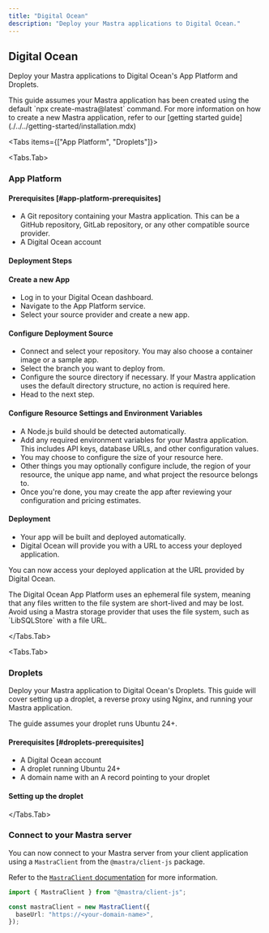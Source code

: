 ```yaml
---
title: "Digital Ocean"
description: "Deploy your Mastra applications to Digital Ocean."
---
```



## Digital Ocean

Deploy your Mastra applications to Digital Ocean's App Platform and Droplets.

<Callout>
  This guide assumes your Mastra application has been created using the default
  `npx create-mastra@latest` command.
  For more information on how to create a new Mastra application,
  refer to our [getting started guide](./../../getting-started/installation.mdx)
</Callout>

<Tabs items={["App Platform", "Droplets"]}>

<Tabs.Tab>

### App Platform

#### Prerequisites [#app-platform-prerequisites]

- A Git repository containing your Mastra application. This can be a GitHub repository, GitLab repository, or any other compatible source provider.
- A Digital Ocean account

#### Deployment Steps

<Steps>

#### Create a new App

- Log in to your Digital Ocean dashboard.
- Navigate to the App Platform service.
- Select your source provider and create a new app.

#### Configure Deployment Source

- Connect and select your repository. You may also choose a container image or a sample app.
- Select the branch you want to deploy from.
- Configure the source directory if necessary. If your Mastra application uses the default directory structure, no action is required here.
- Head to the next step.

#### Configure Resource Settings and Environment Variables

- A Node.js build should be detected automatically.
- Add any required environment variables for your Mastra application. This includes API keys, database URLs, and other configuration values.
- You may choose to configure the size of your resource here.
- Other things you may optionally configure include, the region of your resource, the unique app name, and what project the resource belongs to.
- Once you're done, you may create the app after reviewing your configuration and pricing estimates.

#### Deployment

- Your app will be built and deployed automatically.
- Digital Ocean will provide you with a URL to access your deployed application.

</Steps>

You can now access your deployed application at the URL provided by Digital Ocean.

<Callout>
The Digital Ocean App Platform uses an ephemeral file system,
meaning that any files written to the file system are short-lived and may be lost.
Avoid using a Mastra storage provider that uses the file system,
such as `LibSQLStore` with a file URL.
</Callout>

</Tabs.Tab>

<Tabs.Tab>

### Droplets

Deploy your Mastra application to Digital Ocean's Droplets.
This guide will cover setting up a droplet, a reverse proxy using Nginx, and running your Mastra application.

<Callout>
The guide assumes your droplet runs Ubuntu 24+.
</Callout>

#### Prerequisites [#droplets-prerequisites]

- A Digital Ocean account
- A droplet running Ubuntu 24+
- A domain name with an A record pointing to your droplet

#### Setting up the droplet

<ServerConfig />

</Tabs.Tab>

</Tabs>

### Connect to your Mastra server

You can now connect to your Mastra server from your client application using a `MastraClient` from the `@mastra/client-js` package.

Refer to the [`MastraClient` documentation](../../client-js/overview.mdx) for more information.

```typescript copy showLineNumbers
import { MastraClient } from "@mastra/client-js";

const mastraClient = new MastraClient({
  baseUrl: "https://<your-domain-name>",
});
```
